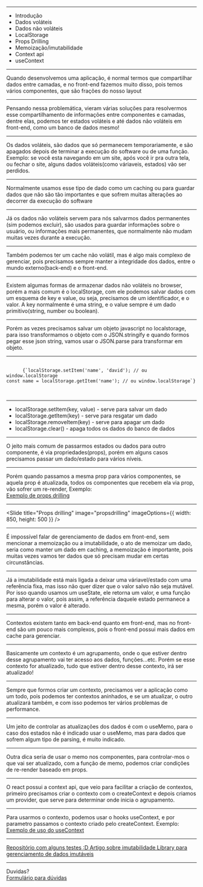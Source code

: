 

<Intro title="Gerenciamento de estados" image="coding" />

---

<Slide title="O que vamos ver hoje?">
  <ul>
    <Appear>
      <li>Introdução</li>
      <li>Dados voláteis</li>
      <li>Dados não voláteis</li>
      <li>LocalStorage</li>
      <li>Props Drilling</li>
      <li>Memoização/imutabilidade</li>
      <li>Context api</li>
      <li>useContext</li>
    </Appear>
  </ul>
</Slide>

---

<Slide title="Introdução">
  Quando desenvolvemos uma aplicação, é normal termos que compartilhar dados
  entre camadas, e no front-end fazemos muito disso, pois temos vários
  componentes, que são frações do nosso layout
</Slide>

---

<Slide title="Introdução">
  Pensando nessa problemática, vieram várias soluções para resolvermos esse
  compartilhamento de informações entre componentes e camadas, dentre elas,
  podemos ter estados voláteis e até dados não voláteis em front-end, como um
  banco de dados mesmo!
</Slide>

---

<Slide title="Dados voláteis">
  Os dados voláteis, são dados que só permanecem temporariamente, e são apagados
  depois de terminar a execução do software ou de uma função. Exemplo: se você
  esta navegando em um site, após você ir pra outra tela, ou fechar o site,
  alguns dados voláteis(como váriaveis, estados) vão ser perdidos.
</Slide>

---

<Slide title="Dados voláteis">
  Normalmente usamos esse tipo de dado como um caching ou para guardar dados que
  não são tão importantes e que sofrem muitas alterações ao decorrer da execução
  do software
</Slide>

---

<Slide title="Dados não voláteis">
  Já os dados não voláteis servem para nós salvarmos dados permanentes (sim
  podemos excluir), são usados para guardar informações sobre o usuário, ou
  informações mais permanentes, que normalmente não mudam muitas vezes durante a
  execução.
</Slide>

---

<Slide title="Dados não voláteis">
  Também podemos ter um cache não volátil, mas é algo mais complexo de
  gerenciar, pois precisamos sempre manter a integridade dos dados, entre o
  mundo externo(back-end) e o front-end.
</Slide>

---

<Slide title="LocalStorage">
  Existem algumas formas de armazenar dados não voláteis no browser, porém a
  mais comum é o localStorage, com ele podemos salvar dados com um esquema de
  key e value, ou seja, precisamos de um identificador, e o valor. A key
  normalmente é uma string, e o value sempre é um dado primitivo(string, number
  ou boolean).
</Slide>

---

<Slide title="LocalStorage">
  Porém as vezes precisamos salvar um objeto javascript no localstorage, para
  isso transformamos o objeto com o JSON.stringify e quando formos pegar esse
  json string, vamos usar o JSON.parse para transformar em objeto.
</Slide>

---

<Slide title="LocalStorage - Exemplo">
  <pre>
    <code>
      {`localStorage.setItem('name', 'david'); // ou window.localStorage
const name = localStorage.getItem('name'); // ou window.localStorage`}
    </code>
  </pre>
</Slide>

---

<Slide title="LocalStorage">
  <ul>
    <li>localStorage.setItem(key, value) - serve para salvar um dado</li>
    <li>localStorage.getItem(key) - serve para resgatar um dado</li>
    <li>localStorage.removeItem(key) - serve para apagar um dado</li>
    <li>localStorage.clear() - apaga todos os dados do banco de dados</li>
  </ul>
</Slide>

---

<Slide title="Props Drilling">
  O jeito mais comum de passarmos estados ou dados para outro componente, é via
  propriedades(props), porém em alguns casos precisamos passar um dado/estado
  para vários níveis.
</Slide>

---

<Slide title="Props Drilling">
  Porém quando passamos a mesma prop para vários componentes, se aquela prop é
  atualizada, todos os componentes que recebem ela via prop, vão sofrer um
  re-render, Exemplo: <br />
  <a
    href="https://codesandbox.io/s/props-drilling-example-jxcgvo?file=/src/App.js"
    target="_blank"
  >
    Exemplo de props drilling
  </a>
</Slide>

---

<Slide
  title="Props drilling"
  image="propsdrilling"
  imageOptions={{ width: 850, height: 500 }}
/>

---

<Slide title="Memoização">
  É impossível falar de gerenciamento de dados em front-end, sem mencionar a
  memoização ou a imutabilidade, o ato de memoizar um dado, seria como manter um
  dado em caching, a memoização é importante, pois muitas vezes vamos ter dados
  que só precisam mudar em certas circunstâncias.
</Slide>

---

<Slide title="Imutabilidade">
  Já a imutabilidade está mais ligada a deixar uma váriavel/estado com uma
  referência fixa, mas isso não quer dizer que o valor salvo não seja mutável.
  Por isso quando usamos um useState, ele retorna um valor, e uma função para
  alterar o valor, pois assim, a referência daquele estado permanece a mesma,
  porém o valor é alterado.
</Slide>

---

<Slide title="Contextos">
  Contextos existem tanto em back-end quanto em front-end, mas no front-end são
  um pouco mais complexos, pois o front-end possui mais dados em cache para
  gerenciar.
</Slide>

---

<Slide title="Contextos">
  Basicamente um contexto é um agrupamento, onde o que estiver dentro desse
  agrupamento vai ter acesso aos dados, funções...etc. Porém se esse contexto
  for atualizado, tudo que estiver dentro desse contexto, irá ser atualizado!
</Slide>

---

<Slide title="Contextos">
  Sempre que formos criar um contexto, precisamos ver a aplicação como um todo,
  pois podemos ter contextos aninhados, e se um atualizar, o outro atualizará
  também, e com isso podemos ter vários problemas de performance.
</Slide>

---

<Slide title="Contextos - useMemo">
  Um jeito de controlar as atualizações dos dados é com o useMemo, para o caso
  dos estados não é indicado usar o useMemo, mas para dados que sofrem algum
  tipo de parsing, é muito indicado.
</Slide>

---

<Slide title="Contextos - memo">
  Outra dica seria de usar o memo nos componentes, para controlar-mos o que vai
  ser atualizado, com a função de memo, podemos criar condições de re-render
  baseado em props.
</Slide>

---

<Slide title="Context Api">
  O react possui a context api, que veio para facilitar a criação de contextos,
  primeiro precisamos criar o contexto com o createContext e depois criamos um
  provider, que serve para determinar onde inicia o agrupamento.
</Slide>

---

<Slide title="useContext">
  Para usarmos o contexto, podemos usar o hooks useContext, e por parametro
  passamos o contexto criado pelo createContext. Exemplo:
  <br />
  <a
    href=" https://codesandbox.io/s/context-example-e44ry6?file=/src/App.js"
    target="_blank"
  >
    Exemplo de uso do useContext
  </a>
</Slide>

---

<Slide title="Referências">
  <a href="https://github.com/DavidDimon/awari-tests">
    Repositório com alguns testes :D
  </a>
  <a href="https://segredo.dev/o-que-e-imutabilidade/" target="_blank">
    Artigo sobre imutabilidade
  </a>
  <a href="https://immutable-js.com/" target="_blank">
    Library para gerenciamento de dados imutáveis
  </a>
</Slide>

---

<Slide title="Isso é tudo pessoal!">
  Duvidas?
  <br />
  <a href="https://forms.gle/NE5p3juqxmDaXyj3A">Formulário para dúvidas</a>
</Slide>

